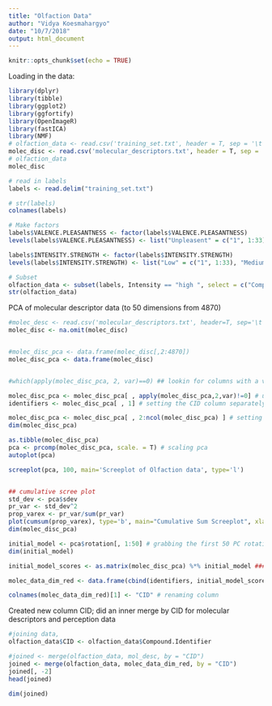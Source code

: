 ```yaml
---
title: "Olfaction Data"
author: "Vidya Koesmahargyo"
date: "10/7/2018"
output: html_document
---
```


```r
knitr::opts_chunk$set(echo = TRUE)
```


Loading in the data:
```r
library(dplyr)
library(tibble)
library(ggplot2)
library(ggfortify)
library(OpenImageR)
library(fastICA)
library(NMF)
# olfaction_data <- read.csv('training_set.txt', header = T, sep = '\t')
molec_disc <- read.csv('molecular_descriptors.txt', header = T, sep = '\t')
# olfaction_data
molec_disc
```

```r

# read in labels
labels <- read.delim("training_set.txt")

# str(labels)
colnames(labels)

# Make factors
labels$VALENCE.PLEASANTNESS <- factor(labels$VALENCE.PLEASANTNESS)
levels(labels$VALENCE.PLEASANTNESS) <- list("Unpleasent" = c("1", 1:33), "Neutral" = c(34:66), "Pleasant" = c(67:100))

labels$INTENSITY.STRENGTH <- factor(labels$INTENSITY.STRENGTH)
levels(labels$INTENSITY.STRENGTH) <- list("Low" = c("1", 1:33), "Medium" = c(34:66), "High" = c(67:100))

# Subset
olfaction_data <- subset(labels, Intensity == "high ", select = c("Compound.Identifier", "VALENCE.PLEASANTNESS", "INTENSITY.STRENGTH"))
str(olfaction_data)

```




PCA of molecular descriptor data (to 50 dimensions from 4870)
```r
#molec_desc <- read.csv('molecular_descriptors.txt', header=T, sep='\t')
molec_disc <- na.omit(molec_disc)


#molec_disc_pca <- data.frame(molec_disc[,2:4870])
molec_disc_pca <- data.frame(molec_disc)


#which(apply(molec_disc_pca, 2, var)==0) ## lookin for columns with a variance of 0

molec_disc_pca <- molec_disc_pca[ , apply(molec_disc_pca,2,var)!=0] # using only columns with variance > 0
identifiers <- molec_disc_pca[ , 1] # setting the CID column separately

molec_disc_pca <- molec_disc_pca[ , 2:ncol(molec_disc_pca) ] # setting all other columns
dim(molec_disc_pca)

as.tibble(molec_disc_pca)
pca <- prcomp(molec_disc_pca, scale. = T) # scaling pca
autoplot(pca)

screeplot(pca, 100, main='Screeplot of Olfaction data', type='l')


## cumulative scree plot
std_dev <- pca$sdev
pr_var <- std_dev^2
prop_varex <- pr_var/sum(pr_var)
plot(cumsum(prop_varex), type='b', main="Cumulative Sum Screeplot", xlab='Principle Component', ylab='Total Variance Proportion')
dim(molec_disc_pca)

initial_model <- pca$rotation[, 1:50] # grabbing the first 50 PC rotations (scores)
dim(initial_model)

initial_model_scores <- as.matrix(molec_disc_pca) %*% initial_model ### Data after PCA is done...matrix multiplication

molec_data_dim_red <- data.frame(cbind(identifiers, initial_model_scores)) # combining the CID column w/ rest

colnames(molec_data_dim_red)[1] <- "CID" # renaming column
```

Created new column CID; did an inner merge by CID for molecular descriptors and perception data
```r
#joining data,
olfaction_data$CID <- olfaction_data$Compound.Identifier

#joined <- merge(olfaction_data, mol_desc, by = "CID")
joined <- merge(olfaction_data, molec_data_dim_red, by = "CID")
joined[, -2]
head(joined)

dim(joined)

```

